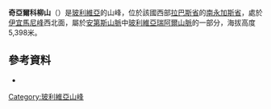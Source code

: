 {{Coord|16|36|52|S|67|48|36|W|display=title}}

'''奇亞爾科柳山'''（{{lang-ay|Ch'iyar Qullu}}）是[[玻利維亞|玻利維亞]]的山峰，位於該國西部[[拉巴斯省|拉巴斯省]]的[[南永加斯省|南永加斯省]]，處於[[伊宜馬尼峰|伊宜馬尼峰]]西北面，屬於[[安第斯山脈|安第斯山脈]]中[[玻利維亞瑞阿爾山脈|玻利維亞瑞阿爾山脈]]的一部分，海拔高度5,398米。

==參考資料==
*{{cite web|url=http://www.ine.gob.bo/publicaciones/visorPdf.aspx?Codigo=021102&tipo=1|title=Irupana|author=<!--Staff writer(s); no by-line.-->|date=|website=|publisher=INE, Bolivia|accessdate=October 31, 2014|deadurl=yes|archiveurl=https://web.archive.org/web/20160326001211/http://www.ine.gob.bo/publicaciones/visorPdf.aspx?Codigo=021102&tipo=1|archivedate=2016年3月26日}}

{{Bolivia-geo-stub}}
[[Category:玻利維亞山峰|Category:玻利維亞山峰]]